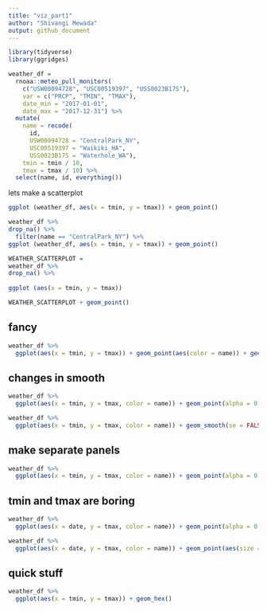 ```yaml
---
title: "viz_part1"
author: "Shivangi Mewada"
output: github_document
---
```


```r
library(tidyverse)
library(ggridges)
```

```r
weather_df = 
  rnoaa::meteo_pull_monitors(
    c("USW00094728", "USC00519397", "USS0023B17S"),
    var = c("PRCP", "TMIN", "TMAX"), 
    date_min = "2017-01-01",
    date_max = "2017-12-31") %>%
  mutate(
    name = recode(
      id, 
      USW00094728 = "CentralPark_NY", 
      USC00519397 = "Waikiki_HA",
      USS0023B17S = "Waterhole_WA"),
    tmin = tmin / 10,
    tmax = tmax / 10) %>%
  select(name, id, everything())

```

lets make a scatterplot

```r
ggplot (weather_df, aes(x = tmin, y = tmax)) + geom_point()
```


```r
weather_df %>%
drop_na() %>%
  filter(name == "CentralPark_NY") %>%
ggplot (weather_df, aes(x = tmin, y = tmax)) + geom_point()
```

```r
WEATHER_SCATTERPLOT = 
weather_df %>%
drop_na() %>%
  
ggplot (aes(x = tmin, y = tmax))

WEATHER_SCATTERPLOT + geom_point()

```

## fancy

```r
weather_df %>%
  ggplot(aes(x = tmin, y = tmax)) + geom_point(aes(color = name)) + geom_smooth()
```

## changes in smooth

```r
weather_df %>%
  ggplot(aes(x = tmin, y = tmax, color = name)) + geom_point(alpha = 0.3) + geom_smooth(se = FALSE)

```

```r
weather_df %>%
  ggplot(aes(x = tmin, y = tmax, color = name)) + geom_smooth(se = FALSE)

```

## make separate panels

```r
weather_df %>%
  ggplot(aes(x = tmin, y = tmax, color = name)) + geom_point(alpha = 0.3) + geom_smooth(se = FALSE) + facet_grid(. ~ name)
```

## tmin and tmax are boring

```r
weather_df %>%
  ggplot(aes(x = date, y = tmax, color = name)) + geom_point(alpha = 0.3) + geom_smooth(se = FALSE)+ facet_grid(. ~ name)
```

```r
weather_df %>%
  ggplot(aes(x = date, y = tmax, color = name)) + geom_point(aes(size = prcp),alpha = 0.3) + geom_smooth(se = FALSE)+ facet_grid(. ~ name)
```

## quick stuff

```r
weather_df %>%
  ggplot(aes(x = tmin, y = tmax)) + geom_hex()
```

